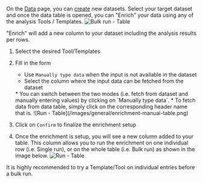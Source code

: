 On the [Data](/get-started/key-concepts/data) page, you can [create](/data/introduction) new datasets. 
Select your target dataset and once the data table is opened, you can "Enrich" your data using any of the analysis Tools / Templates.
![Bulk run - Table](/images/get-started/bulk-run-table.png)

"Enrich" will add a new column to your dataset including the analysis results per rows.

1. Select the desired Tool/Templates
2. Fill in the form 
    *  Use `Manually type data` when the input is not available in the dataset
    *  Select the column where the input data can be fetched from the dataset
    <Info>
    * You can switch between the two modes (i.e. fetch from dataset and manually entering values) by clicking on `Manually type data`.
    * To fetch data from data table, simply click on the corresponding header name that is.
    ![Run - Table](/images/general/enrichment-manual-table.png)

    </Info>
3. Click on `Confirm` to finalize the enrichment setup
4. Once the enrichment is setup, you will see a new column added to your table. This column allows you 
to run the enrichment on one individual row (i.e. Single run), or on the whole table (i.e. Bulk run) as shown in the image below.
![Run - Table](/images/get-started/run-table.png)

<Tip>
It is highly recommended to try a Template/Tool on individual entries before a bulk run.
</Tip>